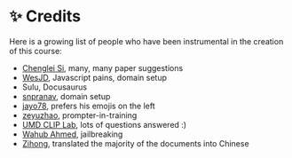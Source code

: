 
# ✨ Credits

Here is a growing list of people who have been instrumental in the creation of this course:

- [Chenglei Si](https://noviscl.github.io), many, many paper suggestions
- [WesJD](https://wesleysmith.dev), Javascript pains, domain setup
- Sulu, Docusaurus
- [snpranav](https://twitter.com/snpranav), domain setup
- [jayo78](https://github.com/jayo78), prefers his emojis on the left
- [zeyuzhao](https://github.com/Zeyuzhao), prompter-in-training
- [UMD CLIP Lab](https://wiki.umiacs.umd.edu/clip/index.php/Main_Page), lots of questions answered :)
- [Wahub Ahmed](https://github.com/wahub-ahmed), jailbreaking
- [Zihong](https://github.com/1openwindow), translated the majority of the documents into Chinese
